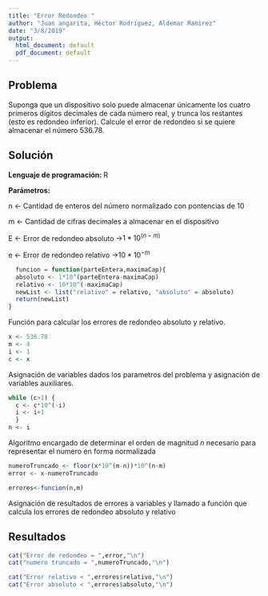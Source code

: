 ---
title: "Error Redondeo "
author: "Juan angarita, Héctor Rodríguez, Aldemar Ramirez"
date: "3/8/2019"
output:
  html_document: default
  pdf_document: default
---

## Problema
Suponga que un dispositivo solo puede almacenar únicamente los cuatro primeros
dígitos decimales de cada número real, y trunca los restantes (esto es redondeo inferior).
Calcule el error de redondeo si se quiere almacenar el número 536.78.

## Solución 

**Lenguaje de programación: ** R

**Parámetros: **

n <- Cantidad de enteros del número normalizado con pontencias de 10

m <- Cantidad de cifras decimales a almacenar en el dispositivo

E <- Error de redondeo absoluto ->$1*10^{(n-m)}$

e <- Error de redondeo relativo ->$10*10^{-m}$

```{r}
  funcion = function(parteEntera,maximaCap){
  absoluto <- 1*10^(parteEntera-maximaCap)
  relativo <- 10*10^(-maximaCap)
  newList <- list("relativo" = relativo, "absoluto" = absoluto)
  return(newList)
}
```
Función para calcular los errores de redondeo absoluto y relativo.
```{r}
x <- 536.78
m <- 4
i <- 1
c <- x
```
Asignación de variables dados los parametros del problema y asignación de variables auxiliares. 

```{r}
while (c>1) {
  c <- c*10^(-i)
  i <- i+1
  }
n <- i
```
Algoritmo encargado de determinar el orden de magnitud *n* necesario para representar el numero en forma normalizada

```{r}
numeroTruncado <- floor(x*10^(m-n))*10^(n-m)
error <- x-numeroTruncado

errores<-funcion(n,m)
```
Asignación de resultados de errores a variables y llamado a función que calcula los errores de redondeo absoluto y relativo

## Resultados

```{r}
cat("Error de redondeo = ",error,"\n")
cat("numero truncado = ",numeroTruncado,"\n")
```

```{r}
cat("Error relativo < ",errores$relativo,"\n")
cat("Error absoluto < ",errores$absoluto,"\n")
```